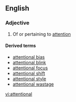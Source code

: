 ==English==

===Adjective===
{{en-adj}}

# Of or pertaining to [[attention]]

====Derived terms====
* [[attentional bias]]
* [[attentional blink]]
* [[attentional focus]]
* [[attentional shift]]
* [[attentional style]]
* [[attentional wastage]]

[[vi:attentional]]